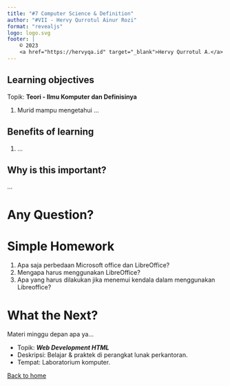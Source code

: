 ```yaml
---
title: "#7 Computer Science & Definition"
author: "#VII - Hervy Qurrotul Ainur Rozi"
format: "revealjs"
logo: logo.svg
footer: |
    © 2023
    <a href="https://hervyqa.id" target="_blank">Hervy Qurrotul A.</a>
---
```


## Learning objectives {.smaller}

Topik: **Teori - Ilmu Komputer dan Definisinya**

1. Murid mampu mengetahui ...

## Benefits of learning {.smaller}

1. ...

## Why is this important? {.smaller}

...

# Any Question? {background-color="rgb(10, 132, 81)"}

# Simple Homework

1. Apa saja perbedaan Microsoft office dan LibreOffice?
1. Mengapa harus menggunakan LibreOffice?
1. Apa yang harus dilakukan jika menemui kendala dalam menggunakan Libreoffice?

# What the Next?

Materi minggu depan apa ya...

* Topik: _**Web Development HTML**_
* Deskripsi: Belajar & praktek di perangkat lunak perkantoran.
* Tempat: Laboratorium komputer.

[Back to home](/)
